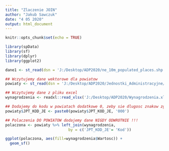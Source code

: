 ---
title: "Zlaczenie JOIN"
author: "Jakub Sawczuk"
date: "4 05 2020"
output: html_document
---

```{r setup, include=FALSE}
knitr::opts_chunk$set(echo = TRUE)
```

```{r}
library(spData)
library(sf)
library(dplyr)
library(ggplot2)
````

````{r}
dane1 <- st_read(dsn = 'J:/Desktop/ADP2020/ne_10m_populated_places.shp')

## Wczytujemy dane wektorowe dla powiatow
powiaty <- st_read(dsn = 'J:/Desktop/ADP2020/Jednostki_Administracyjne/Powiaty.shp')

## Wczytujemy dane z pliku excel
wynagrodzenia <- readxl::read_xlsx('J:/Desktop/ADP2020/Wynagrodzenia.xlsx', sheet = 2)

## Dodajemy do kodu w powiatach dodatkowe 0, zeby sie dlugosc znakow zgadzala z kodami z wynagrodzen
powiaty$JPT_KOD_JE <- paste0(powiaty$JPT_KOD_JE, '000')
````

```{r}

## Polaczenia DO POWIATOW dodajemy dane NIGDY ODWROTNIE !!!
polaczona <- powiaty %>% left_join(wynagrodzenia, 
                            by = c('JPT_KOD_JE'= 'Kod'))
```

```{r}
ggplot(polaczona, aes(fill=wynagrodzenia$Wartosc)) +
  geom_sf()
```

